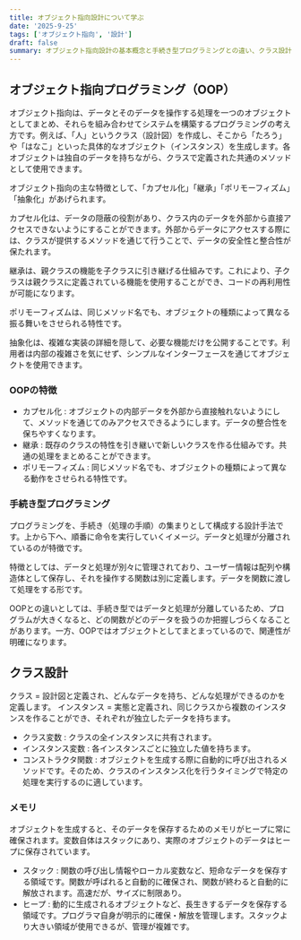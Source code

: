 ```yaml
---
title: オブジェクト指向設計について学ぶ
date: '2025-9-25'
tags: ['オブジェクト指向', '設計']
draft: false
summary: オブジェクト指向設計の基本概念と手続き型プログラミングとの違い、クラス設計について
---
```


## オブジェクト指向プログラミング（OOP）

オブジェクト指向は、データとそのデータを操作する処理を一つのオブジェクトとしてまとめ、それらを組み合わせてシステムを構築するプログラミングの考え方です。例えば、「人」というクラス（設計図）を作成し、そこから「たろう」や「はなこ」といった具体的なオブジェクト（インスタンス）を生成します。各オブジェクトは独自のデータを持ちながら、クラスで定義された共通のメソッドとして使用できます。

オブジェクト指向の主な特徴として、「カプセル化」「継承」「ポリモーフィズム」「抽象化」があげられます。

カプセル化は、データの隠蔽の役割があり、クラス内のデータを外部から直接アクセスできないようにすることができます。外部からデータにアクセスする際には、クラスが提供するメソッドを通じて行うことで、データの安全性と整合性が保たれます。

継承は、親クラスの機能を子クラスに引き継げる仕組みです。これにより、子クラスは親クラスに定義されている機能を使用することができ、コードの再利用性が可能になります。

ポリモーフィズムは、同じメソッド名でも、オブジェクトの種類によって異なる振る舞いをさせられる特性です。

抽象化は、複雑な実装の詳細を隠して、必要な機能だけを公開することです。利用者は内部の複雑さを気にせず、シンプルなインターフェースを通じてオブジェクトを使用できます。

### OOPの特徴

- カプセル化 : オブジェクトの内部データを外部から直接触れないようにして、メソッドを通じてのみアクセスできるようにします。データの整合性を保ちやすくなります。
- 継承 : 既存のクラスの特性を引き継いで新しいクラスを作る仕組みです。共通の処理をまとめることができます。
- ポリモーフィズム : 同じメソッド名でも、オブジェクトの種類によって異なる動作をさせられる特性です。

### 手続き型プログラミング

プログラミングを、手続き（処理の手順）の集まりとして構成する設計手法です。上から下へ、順番に命令を実行していくイメージ。データと処理が分離されているのが特徴です。

特徴としては、データと処理が別々に管理されており、ユーザー情報は配列や構造体として保存し、それを操作する関数は別に定義します。データを関数に渡して処理をする形です。

OOPとの違いとしては、手続き型ではデータと処理が分離しているため、プログラムが大きくなると、どの関数がどのデータを扱うのか把握しづらくなることがあります。一方、OOPではオブジェクトとしてまとまっているので、関連性が明確になります。

## クラス設計

クラス = 設計図と定義され、どんなデータを持ち、どんな処理ができるのかを定義します。
インスタンス = 実態と定義され、同じクラスから複数のインスタンスを作ることができ、それぞれが独立したデータを持ちます。

- クラス変数 : クラスの全インスタンスに共有されます。
- インスタンス変数 : 各インスタンスごとに独立した値を持ちます。
- コンストラクタ関数 : オブジェクトを生成する際に自動的に呼び出されるメソッドです。そのため、クラスのインスタンス化を行うタイミングで特定の処理を実行するのに適しています。

### メモリ

オブジェクトを生成すると、そのデータを保存するためのメモリがヒープに常に確保されます。変数自体はスタックにあり、実際のオブジェクトのデータはヒープに保存されています。

- スタック : 関数の呼び出し情報やローカル変数など、短命なデータを保存する領域です。関数が呼ばれると自動的に確保され、関数が終わると自動的に解放されます。高速だが、サイズに制限あり。
- ヒープ : 動的に生成されるオブジェクトなど、長生きするデータを保存する領域です。プログラマ自身が明示的に確保・解放を管理します。スタックより大きい領域が使用できるが、管理が複雑です。
